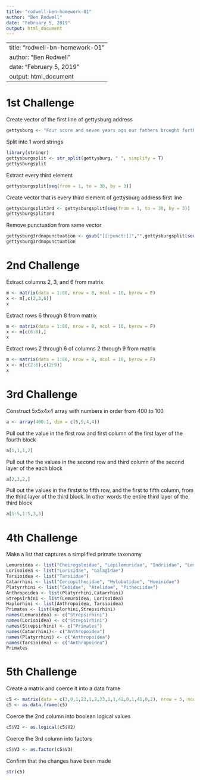 ```yaml
---
title: "rodwell-ben-homework-01"
author: "Ben Rodwell"
date: "February 5, 2019"
output: html_document
---
```



---
title: "rodwell-bn-homework-01"
author: "Ben Rodwell"
date: "February 5, 2019"
output: html_document
---


# 1st Challenge

Create vector of the first line of gettysburg address 
```r
gettysburg <- "Four score and seven years ago our fathers brought forth on this continent a new nation, cinceived in Liberty, and dedicated to the proposition that all men are created equal."
```

Split into 1 word strings
```r
library(stringr)
gettysburgsplit <- str_split(gettysburg, " ", simplify = T)
gettysburgsplit
```

Extract every third element 
```r
gettysburgsplit[seq(from = 1, to = 30, by = 3)]
```

Create vector that is every third element of gettysburg address first line 
```r
gettysburgsplit3rd <- gettysburgsplit[seq(from = 1, to = 30, by = 3)]
gettysburgsplit3rd
```

Remove punctuation from same vector
```r
gettysburg3rdnopunctuation <- gsub("[[:punct:]]","",gettysburgsplit[seq(from = 1, to = 30, by = 3)])
gettysburg3rdnopunctuation
```



# 2nd Challenge

Extract columns 2, 3, and 6 from matrix
```r
m <- matrix(data = 1:80, nrow = 8, ncol = 10, byrow = F)
x <- m[,c(2,3,6)]
x
```

Extract rows 6 through 8 from matrix
```r
m <- matrix(data = 1:80, nrow = 8, ncol = 10, byrow = F)
x <- m[c(6:8),]
x
```

Extract rows 2 through 6 of columns 2 through 9 from matrix
```r
m <- matrix(data = 1:80, nrow = 8, ncol = 10, byrow = F)
x <- m[c(2:6),c(2:9)]
x
```



# 3rd Challenge

Construct 5x5x4x4 array with numbers in order from 400 to 100
```r
a <- array(400:1, dim = c(5,5,4,4))
```

Pull out the value in the first row and first column of the first layer of the fourth block
```r
a[1,1,1,2]
```

Pull out the the values in the second row and third column of the second layer of the each block
```r
a[2,3,2,]
```

Pull out the values in the firstst to fifth row, and the first to fifth column, from the third layer of the third block. In other words the entire third layer of the third block
```r
a[1:5,1:5,3,3]
```


# 4th Challenge

Make a list that captures a simplified primate taxonomy
```r
Lemuroidea <- list("Cheirogaleidae", "Lepilemuridae", "Indriidae", "Lemuridae", "Daubentoniidae")
Lorisoidea <- list("Lorisidae", "Galagidae")
Tarsioidea <- list("Tarsiidae")
Catarrhini <- list("Cercopithecidae", "Hylobatidae", "Hominidae")
Platyrrhini <- list("Cebidae", "Atelidae", "Pitheciidae")
Anthropoidea <- list(Platyrrhini,Catarrhini)
Strepsirhini <- list(Lemuroidea, Lorisoidea)
Haplorhini <- list(Anthropoidea, Tarsioidea)
Primates <- list(Haplorhini,Strepsirhini)
names(Lemuroidea) <- c("Strepsirhini")
names(Lorisoidea) <- c("Strepsirhini")
names(Strepsirhini) <- c("Primates")
names(Catarrhini)<- c("Anthropoidea")
names(Platyrrhini) <- c("Anthropoidea")
names(Tarsioidea) <- c("Anthropoidea")
Primates
```


# 5th Challenge

Create a matrix and coerce it into a data frame
```r
c5 <- matrix(data = c(3,0,1,23,1,2,33,1,1,42,0,1,41,0,2), nrow = 5, ncol = 3, byrow = TRUE)
c5 <- as.data.frame(c5)
```

Coerce the 2nd column into boolean logical values
```r
c5$V2 <- as.logical(c5$V2)                    
```

Coerce the 3rd column into factors
```r
c5$V3 <- as.factor(c5$V3)                    
```

Confirm that the changes have been made
```r
str(c5)
```

